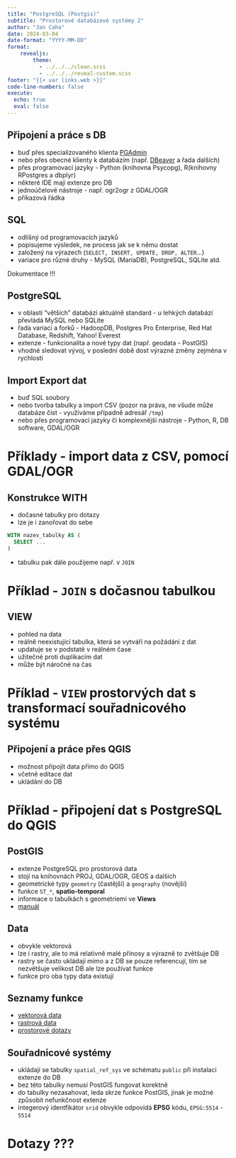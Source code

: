 ```yaml
---
title: "PostgreSQL (Postgis)"
subtitle: "Prostorové databázové systémy 2"
author: "Jan Caha"
date: 2024-03-04
date-format: "YYYY-MM-DD"
format: 
    revealjs:
        theme: 
          - ../../../clean.scss 
          - ../../../reveal-custom.scss
footer: "{{< var links.web >}}"
code-line-numbers: false
execute:
  echo: true
  eval: false
---
```


## Připojení a práce s DB

- buď přes specializovaného klienta [PGAdmin](https://www.pgadmin.org/download/)
- nebo přes obecné klienty k databázím (např. [DBeaver](https://dbeaver.io/) a řada dalších)
- přes programovací jazyky - [Python]{.software} (knihovna [Psycopg]{.software}), [R]{.software}(knihovny [RPostgres]{.software} a [dbplyr]{.software})
- některé IDE mají extenze pro DB
- jednoúčelové nástroje - např. [ogr2ogr]{.software} z [GDAL/OGR]{.software}
- příkazová řádka
  
## SQL

- odlišný od programovacích jazyků
- popisujeme výsledek, ne process jak se k němu dostat
- založený na výrazech (`SELECT, INSERT, UPDATE, DROP, ALTER`...)
- variace pro různé druhy - [MySQL]{.software} ([MariaDB]{.software}), [PostgreSQL]{.software}, [SQLite]{.software} atd.

::: {.callout-warning}
Dokumentace !!!
:::

## PostgreSQL

- v oblasti "větších" databází aktuálně standard - u lehkých databází převládá MySQL nebo SQLite
- řada variací a forků - HadoopDB, Postgres Pro Enterprise, Red Hat Database, Redshift, Yahoo! Everest
- extenze - funkcionalita a nové typy dat (např. geodata - PostGIS)
- vhodné sledovat vývoj, v poslední době dost výrazné změny zejména v rychlosti

## Import Export dat

- buď SQL soubory
- nebo tvorba tabulky a import CSV (pozor na práva, ne všude může databáze číst - využíváme případně adresář `/tmp`)
- nebo přes programovací jazyky či komplexnější nástroje - Python, R, DB software, GDAL/OGR

# Příklady - import data z CSV, pomocí GDAL/OGR

## Konstrukce WITH

- dočasné tabulky pro dotazy
- lze je i zanořovat do sebe

```SQL
WITH nazev_tabulky AS (
  SELECT ...
)
```

- tabulku pak dále použijeme např. v `JOIN`

# Příklad - `JOIN` s dočasnou tabulkou

## VIEW

- pohled na data
- reálně neexistující tabulka, která se vytváří na požádání z dat
- updatuje se v podstatě v reálném čase
- užitečné proti duplikacím dat
- může být náročné na čas

# Příklad - `VIEW` prostorvých dat s transformací souřadnicového systému

## Připojení a práce přes QGIS

- možnost připojit data přímo do QGIS
- včetně editace dat
- ukládání do DB

# Příklad - připojení dat s PostgreSQL do QGIS
  
## PostGIS

- extenze [PostgreSQL]{.software} pro prostorová data
- stojí na knihovnách [PROJ]{.software}, [GDAL/OGR]{.software}, [GEOS]{.software} a dalších
- geometrické typy `geometry` (častější) a `geography` (novější)
- funkce `ST_*`, **spatio-temporal**
- informace o tabulkách s geometriemi ve **Views**
- [manuál](https://postgis.net/docs/manual-3.4/)
  
## Data

- obvykle vektorová 
- lze i rastry, ale to má relativně malé přínosy a výrazně to zvětšuje DB
- rastry se často ukládají mimo a z DB se pouze referencují, tím se nezvětšuje velikost DB ale lze používat funkce
- funkce pro oba typy data existují

## Seznamy funkce

- [vektorová data](https://postgis.net/docs/manual-3.4/reference.html)
- [rastrová data](https://postgis.net/docs/manual-3.4/RT_reference.html)
- [prostorové dotazy](https://postgis.net/docs/manual-3.4/using_postgis_query.html)

## Souřadnicové systémy

- ukládají se tabulky `spatial_ref_sys` ve schématu `public` při instalaci extenze do DB
- bez této tabulky nemusí PostGIS fungovat korektně
- do tabulky nezasahovat, leda skrze funkce PostGIS, jinak je možné způsobit nefunkčnost extenze
- integerový identfikátor `srid` obvykle odpovídá **EPSG** kódu, `EPSG:5514` - `5514`

# Dotazy ???